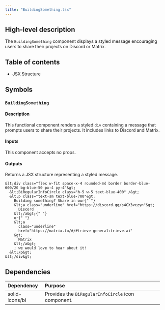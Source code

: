 ```yaml
---
title: "BuildingSomething.tsx"
---
```


## High-level description
The `BuildingSomething` component displays a styled message encouraging users to share their projects on Discord or Matrix.

## Table of contents
- JSX Structure

## Symbols

### `BuildingSomething`
#### Description
This functional component renders a styled `div` containing a message that prompts users to share their projects. It includes links to Discord and Matrix.

#### Inputs
This component accepts no props.

#### Outputs
Returns a JSX structure representing a styled message.

```
&lt;div class="flex w-fit space-x-4 rounded-md border border-blue-600/20 bg-blue-50 px-4 py-4"&gt;
  &lt;BiRegularInfoCircle class="h-5 w-5 text-blue-400" /&gt;
  &lt;p class="text-sm text-blue-700"&gt;
    Building something? Share in our{" "}
    &lt;a class="underline" href="https://discord.gg/s4CX3vczyn"&gt;
      Discord
    &lt;/a&gt;{" "}
    or{" "}
    &lt;a
      class="underline"
      href="https://matrix.to/#/#trieve-general:trieve.ai"
    &gt;
      Matrix
    &lt;/a&gt;
    ; we would love to hear about it!
  &lt;/p&gt;
&lt;/div&gt;
```

## Dependencies
| Dependency | Purpose |
|:-----------|:--------|
| solid-icons/bi | Provides the `BiRegularInfoCircle` icon component. |
